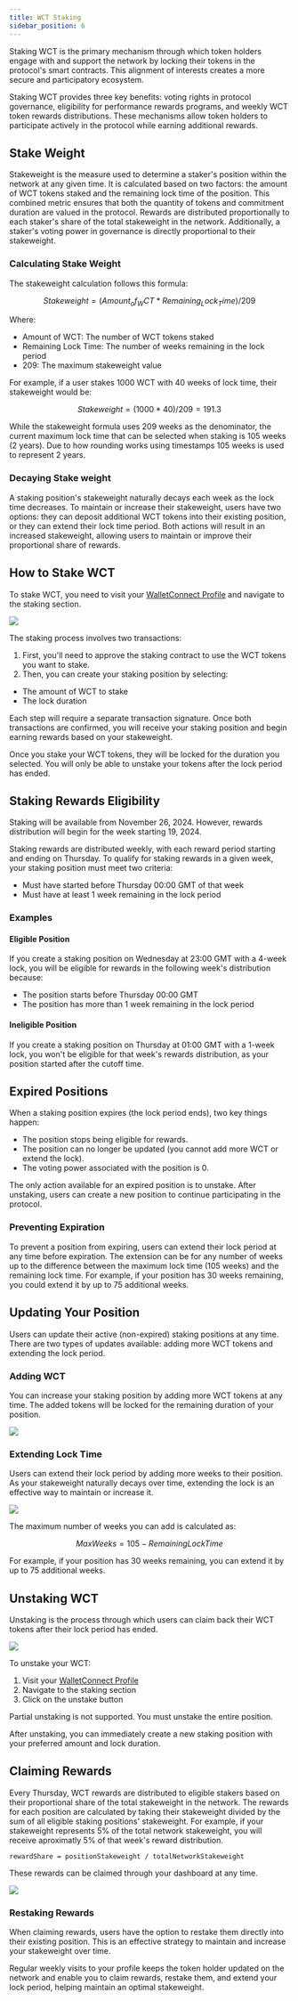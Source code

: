 ```yaml
---
title: WCT Staking
sidebar_position: 6
---
```


Staking WCT is the primary mechanism through which token holders engage with and support the network by locking their tokens in the protocol's smart contracts. This alignment of interests creates a more secure and participatory ecosystem.

Staking WCT provides three key benefits: voting rights in protocol governance, eligibility for performance rewards programs, and weekly WCT token rewards distributions. These mechanisms allow token holders to participate actively in the protocol while earning additional rewards.

## Stake Weight

Stakeweight is the measure used to determine a staker's position within the network at any given time. It is calculated based on two factors: the amount of WCT tokens staked and the remaining lock time of the position. This combined metric ensures that both the quantity of tokens and commitment duration are valued in the protocol. Rewards are distributed proportionally to each staker's share of the total stakeweight in the network. Additionally, a staker's voting power in governance is directly proportional to their stakeweight.

### Calculating Stake Weight

The stakeweight calculation follows this formula:

$$
  Stakeweight = (Amount_of_WCT * Remaining_Lock_Time) / 209
$$

Where:

- Amount of WCT: The number of WCT tokens staked
- Remaining Lock Time: The number of weeks remaining in the lock period
- 209: The maximum stakeweight value

For example, if a user stakes 1000 WCT with 40 weeks of lock time, their stakeweight would be:

$$
  Stakeweight = (1000 * 40) / 209 = 191.3
$$

<Note>
While the stakeweight formula uses 209 weeks as the denominator, the current maximum lock time that can be selected when staking is 105 weeks (2 years).
</Note>

<Note>
Due to how rounding works using timestamps 105 weeks is used to represent 2 years.
</Note>

### Decaying Stake weight

A staking position's stakeweight naturally decays each week as the lock time decreases. To maintain or increase their stakeweight, users have two options: they can deposit additional WCT tokens into their existing position, or they can extend their lock time period. Both actions will result in an increased stakeweight, allowing users to maintain or improve their proportional share of rewards.

## How to Stake WCT

To stake WCT, you need to visit your [WalletConnect Profile](https://profile.walletconnect.network) and navigate to the staking section.

<img src="/images/wct-staking.png" className='w-full'/>

The staking process involves two transactions:
1. First, you'll need to approve the staking contract to use the WCT tokens you want to stake.
2. Then, you can create your staking position by selecting:
  - The amount of WCT to stake
  - The lock duration 

Each step will require a separate transaction signature. Once both transactions are confirmed, you will receive your staking position and begin earning rewards based on your stakeweight.

<Warning>
Once you stake your WCT tokens, they will be locked for the duration you selected. You will only be able to unstake your tokens after the lock period has ended.
</Warning>

## Staking Rewards Eligibility

<Warning>
Staking will be available from November 26, 2024. However, rewards distribution will begin for the week starting 19, 2024.
</Warning>

Staking rewards are distributed weekly, with each reward period starting and ending on Thursday. To qualify for staking rewards in a given week, your staking position must meet two criteria:
- Must have started before Thursday 00:00 GMT of that week
- Must have at least 1 week remaining in the lock period

### Examples

#### Eligible Position
If you create a staking position on Wednesday at 23:00 GMT with a 4-week lock, you will be eligible for rewards in the following week's distribution because:
- The position starts before Thursday 00:00 GMT
- The position has more than 1 week remaining in the lock period

#### Ineligible Position
If you create a staking position on Thursday at 01:00 GMT with a 1-week lock, you won't be eligible for that week's rewards distribution, as your position started after the cutoff time.

## Expired Positions

When a staking position expires (the lock period ends), two key things happen:
- The position stops being eligible for rewards.
- The position can no longer be updated (you cannot add more WCT or extend the lock).
- The voting power associated with the position is 0.

The only action available for an expired position is to unstake. After unstaking, users can create a new position to continue participating in the protocol.

### Preventing Expiration

To prevent a position from expiring, users can extend their lock period at any time before expiration. The extension can be for any number of weeks up to the difference between the maximum lock time (105 weeks) and the remaining lock time. For example, if your position has 30 weeks remaining, you could extend it by up to 75 additional weeks.

## Updating Your Position

Users can update their active (non-expired) staking positions at any time. There are two types of updates available: adding more WCT tokens and extending the lock period.

### Adding WCT

You can increase your staking position by adding more WCT tokens at any time. The added tokens will be locked for the remaining duration of your position.

<img src="/images/wct-add-tokens.png" className='w-full'/>

### Extending Lock Time

Users can extend their lock period by adding more weeks to their position. As your stakeweight naturally decays over time, extending the lock is an effective way to maintain or increase it.

<img src="/images/wct-extend-lock.png" className='w-full'/>

The maximum number of weeks you can add is calculated as:

$$
  Max Weeks = 105 - Remaining Lock Time
$$

For example, if your position has 30 weeks remaining, you can extend it by up to 75 additional weeks.

## Unstaking WCT

Unstaking is the process through which users can claim back their WCT tokens after their lock period has ended.

<img src="/images/wct-unstaking.png" className='w-full'/>

To unstake your WCT:
1. Visit your [WalletConnect Profile](https://profile.walletconnect.network)
2. Navigate to the staking section
3. Click on the unstake button

<Note>
Partial unstaking is not supported. You must unstake the entire position.
</Note>

After unstaking, you can immediately create a new staking position with your preferred amount and lock duration.

## Claiming Rewards

Every Thursday, WCT rewards are distributed to eligible stakers based on their proportional share of the total stakeweight in the network. The rewards for each position are calculated by taking their stakeweight divided by the sum of all eligible staking positions' stakeweight. For example, if your stakeweight represents 5% of the total network stakeweight, you will receive aproximatly 5% of that week's reward distribution.

```rewardShare = positionStakeweight / totalNetworkStakeweight```

These rewards can be claimed through your dashboard at any time.

<img src="/images/wct-claiming.png" className='w-full'/>

### Restaking Rewards

When claiming rewards, users have the option to restake them directly into their existing position. This is an effective strategy to maintain and increase your stakeweight over time. 

<Tip>
Regular weekly visits to your profile keeps the token holder updated on the network and enable you to claim rewards, restake them, and extend your lock period, helping maintain an optimal stakeweight.
</Tip>